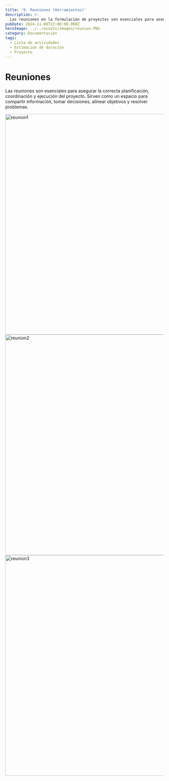 ```yaml
---
title: '9. Reuniones (Herramientas)'
description: >-
  Las reuniones en la formulación de proyectos son esenciales para asegurar la correcta planificación, coordinación y ejecución del proyecto.
pubDate: 2024-11-08T22:00:00.000Z
heroImage: ../../assets/images/reunion.PNG
category: Documentación
tags:
  - Lista de actividades
  - Estimación de duración
  - Proyecto
---
```


# Reuniones

Las reuniones son esenciales para asegurar la correcta planificación, coordinación y ejecución del proyecto. Sirven como un espacio para compartir información, tomar decisiones, alinear objetivos y resolver problemas.

<div style={{ display: 'flex', justifyContent: 'center' }}>
	<img src='/imgs/reunion1.jpeg' alt='reunion1' width='700' />
</div>

<div style={{ display: 'flex', justifyContent: 'center' }}>
	<img src='/imgs/reunion2.jpeg' alt='reunion2' width='700' />
</div>

<div style={{ display: 'flex', justifyContent: 'center' }}>
	<img src='/imgs/reunion3.jpeg' alt='reunion3' width='700' />
</div>
